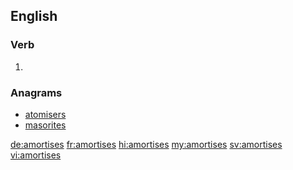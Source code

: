 ==English==

===Verb===
{{head|en|verb form}}

# {{en-third-person singular of|amortise}}

===Anagrams===
* [[atomisers#English|atomisers]]
* [[masorites#English|masorites]]

[[de:amortises]]
[[fr:amortises]]
[[hi:amortises]]
[[my:amortises]]
[[sv:amortises]]
[[vi:amortises]]
